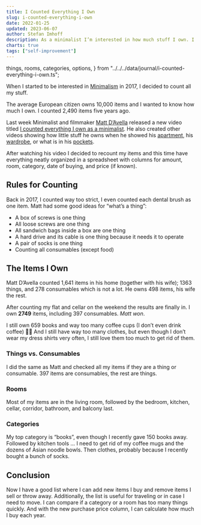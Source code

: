 ```yaml
---
title: I Counted Everything I Own
slug: i-counted-everything-i-own
date: 2022-01-25
updated: 2023-06-07
author: Stefan Imhoff
description: As a minimalist I’m interested in how much stuff I own. I counted all the things I own.
charts: true
tags: ["self-improvement"]
---
```


  things,
  rooms,
  categories,
  options,
} from "../../../data/journal/i-counted-everything-i-own.ts";

When I started to be interested in [Minimalism](/minimalism/) in 2017, I decided to count all my stuff.

The average European citizen owns 10,000 items and I wanted to know how much I own. I counted 2,490 items five years ago.

Last week Minimalist and filmmaker [Matt D’Avella](https://www.mattdavella.com/) released a new video titled [I counted everything I own as a minimalist](https://youtu.be/BB8o8-EdZY0). He also created other videos showing how little stuff he owns when he showed his [apartment](https://youtu.be/W2oU4bhaHqU), his [wardrobe](https://youtu.be/DSHsIOIhjJY), or what is in his [pockets](https://youtu.be/KZxI0-y3hew).

After watching his video I decided to recount my items and this time have everything neatly organized in a spreadsheet with columns for amount, room, category, date of buying, and price (if known).

## Rules for Counting

Back in 2017, I counted way too strict, I even counted each dental brush as one item. Matt had some good ideas for “what’s a thing”:

- A box of screws is one thing
- All loose screws are one thing
- All sandwich bags inside a box are one thing
- A hard drive and its cable is one thing because it needs it to operate
- A pair of socks is one thing
- Counting all consumables (except food)

## The Items I Own

Matt D’Avella counted 1,641 items in his home (together with his wife); 1363 things, and 278 consumables which is not a lot. He owns 498 items, his wife the rest.

After counting my flat and cellar on the weekend the results are finally in. I own **2749** items, including 397 consumables. _Matt won_.

I still own 659 books and way too many coffee cups (I don’t even drink coffee) 🤷‍♂️ And I still have way too many clothes, but even though I don’t wear my dress shirts very often, I still love them too much to get rid of them.

### Things vs. Consumables

I did the same as Matt and checked all my items if they are a thing or consumable. 397 items are consumables, the rest are things.

<Figure caption="Things vs. Consumables" size="wide">
  <DoughnutChart client:visible data={things} options={options} />
</Figure>

### Rooms

Most of my items are in the living room, followed by the bedroom, kitchen, cellar, corridor, bathroom, and balcony last.

<Figure caption="Rooms" size="wide">
  <DoughnutChart client:visible data={rooms} options={options} />
</Figure>

### Categories

My top category is “books”, even though I recently gave 150 books away. Followed by kitchen tools … I need to get rid of my coffee mugs and the dozens of Asian noodle bowls. Then clothes, probably because I recently bought a bunch of socks.

<Figure caption="Categories" size="wide">
  <DoughnutChart client:visible data={categories} options={options} />
</Figure>

## Conclusion

Now I have a good list where I can add new items I buy and remove items I sell or throw away. Additionally, the list is useful for traveling or in case I need to move. I can compare if a category or a room has too many things quickly. And with the new purchase price column, I can calculate how much I buy each year.
